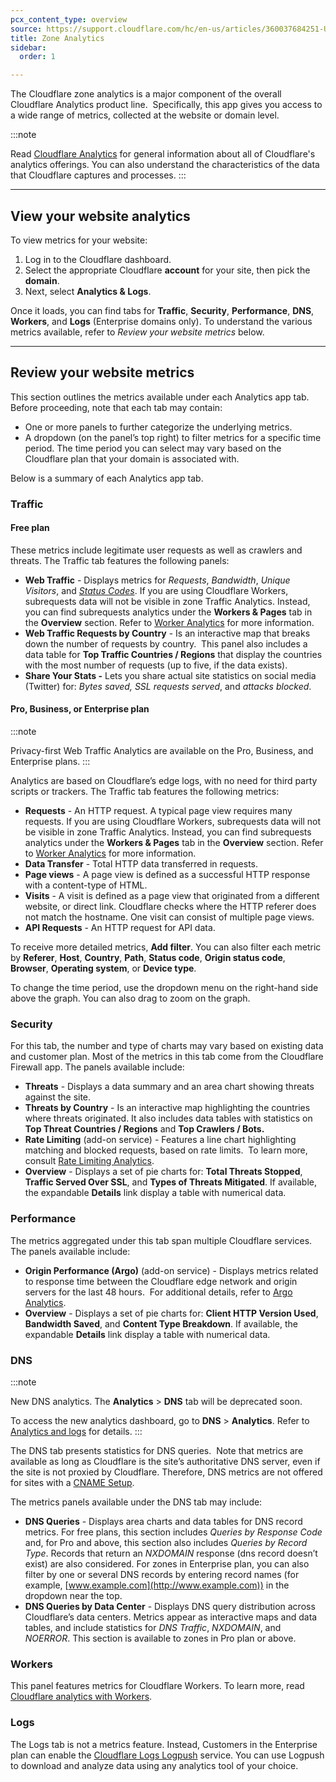 ```yaml
---
pcx_content_type: overview
source: https://support.cloudflare.com/hc/en-us/articles/360037684251-Understanding-Cloudflare-Site-Analytics
title: Zone Analytics
sidebar:
  order: 1

---
```




The Cloudflare zone analytics is a major component of the overall Cloudflare Analytics product line.  Specifically, this app gives you access to a wide range of metrics, collected at the website or domain level.

:::note

Read [Cloudflare Analytics](/analytics/faq/about-analytics/)
for general information about all of Cloudflare's analytics offerings.
You can also understand the characteristics of the data that Cloudflare
captures and processes.
:::

***

## View your website analytics

To view metrics for your website:

1. Log in to the Cloudflare dashboard.
2. Select the appropriate Cloudflare **account** for your site, then pick the **domain**.
3. Next, select **Analytics & Logs**.

Once it loads, you can find tabs for **Traffic**, **Security**, **Performance**, **DNS**, **Workers**, and **Logs** (Enterprise domains only). To understand the various metrics available, refer to *Review your website metrics* below.

***

## Review your website metrics

This section outlines the metrics available under each Analytics app tab. Before proceeding, note that each tab may contain:

* One or more panels to further categorize the underlying metrics.
* A dropdown (on the panel’s top right) to filter metrics for a specific time period. The time period you can select may vary based on the Cloudflare plan that your domain is associated with.

Below is a summary of each Analytics app tab.

### Traffic

#### Free plan

These metrics include legitimate user requests as well as crawlers and threats. The Traffic tab features the following panels: 

* **Web Traffic** - Displays metrics for *Requests*, *Bandwidth*, *Unique Visitors*, and [*Status Codes*](/analytics/account-and-zone-analytics/status-codes/). If you are using Cloudflare Workers, subrequests data will not be visible in zone Traffic Analytics. Instead, you can find subrequests analytics under the **Workers & Pages** tab in the **Overview** section. Refer to [Worker Analytics](/analytics/account-and-zone-analytics/analytics-with-workers/#worker-analytics) for more information.
* **Web Traffic Requests by Country** - Is an interactive map that breaks down the number of requests by country.  This panel also includes a data table for **Top Traffic Countries / Regions** that display the countries with the most number of requests (up to five, if the data exists).
* **Share Your Stats -** Lets you share actual site statistics on social media (Twitter) for: *Bytes saved,* *SSL requests served*, and *attacks blocked*.

#### Pro, Business, or Enterprise plan

:::note

Privacy-first Web Traffic Analytics are available on the Pro, Business,
and Enterprise plans.
:::

Analytics are based on Cloudflare’s edge logs, with no need for third party scripts or trackers. The Traffic tab features the following metrics:

* **Requests** - An HTTP request. A typical page view requires many requests. If you are using Cloudflare Workers, subrequests data will not be visible in zone Traffic Analytics. Instead, you can find subrequests analytics under the **Workers & Pages** tab in the **Overview** section. Refer to [Worker Analytics](/analytics/account-and-zone-analytics/analytics-with-workers/#worker-analytics) for more information.
* **Data Transfer** - Total HTTP data transferred in requests.
* **Page views** - A page view is defined as a successful HTTP response with a content-type of HTML. 
* **Visits** - A visit is defined as a page view that originated from a different website, or direct link. Cloudflare checks where the HTTP referer does not match the hostname. One visit can consist of multiple page views. 
* **API Requests** - An HTTP request for API data.

To receive more detailed metrics, **Add filter**. You can also filter each metric by **Referer**, **Host**, **Country**, **Path**, **Status code**, **Origin status code**, **Browser**, **Operating system**, or **Device type**. 

To change the time period, use the dropdown menu on the right-hand side above the graph. You can also drag to zoom on the graph.

### Security

For this tab, the number and type of charts may vary based on existing data and customer plan. Most of the metrics in this tab come from the Cloudflare Firewall app. The panels available include:

* **Threats** - Displays a data summary and an area chart showing threats against the site.
* **Threats by Country** - Is an interactive map highlighting the countries where threats originated. It also includes data tables with statistics on **Top Threat Countries / Regions** and **Top Crawlers / Bots.**
* **Rate Limiting** (add-on service) - Features a line chart highlighting matching and blocked requests, based on rate limits.  To learn more, consult [Rate Limiting Analytics](/waf/reference/legacy/old-rate-limiting/#analytics).
* **Overview** - Displays a set of pie charts for: **Total Threats Stopped**, **Traffic Served Over SSL**, and **Types of Threats Mitigated**. If available, the expandable **Details** link display a table with numerical data.

### Performance

The metrics aggregated under this tab span multiple Cloudflare services.  The panels available include:

* **Origin Performance (Argo)** (add-on service) - Displays metrics related to response time between the Cloudflare edge network and origin servers for the last 48 hours.  For additional details, refer to [Argo Analytics](/argo-smart-routing/analytics/).
* **Overview** - Displays a set of pie charts for: **Client HTTP Version Used**, **Bandwidth Saved**, and **Content Type Breakdown**. If available, the expandable **Details** link display a table with numerical data.

### DNS <Badge text="Legacy" variant="caution" size="medium" />

:::note

New DNS analytics. The **Analytics** > **DNS** tab will be deprecated soon.

To access the new analytics dashboard, go to **DNS** > **Analytics**. Refer to [Analytics and logs](/dns/additional-options/analytics/) for details.
:::

The DNS tab presents statistics for DNS queries.  Note that metrics are available as long as Cloudflare is the site’s authoritative DNS server, even if the site is not proxied by Cloudflare. Therefore, DNS metrics are not offered for sites with a [CNAME Setup](/dns/zone-setups/partial-setup/).

The metrics panels available under the DNS tab may include:

* **DNS Queries** - Displays area charts and data tables for DNS record metrics. For free plans, this section includes *Queries by Response Code* and, for Pro and above, this section also includes *Queries by Record Type*. Records that return an *NXDOMAIN* response (dns record doesn’t exist) are also considered. For zones in Enterprise plan, you can also filter by one or several DNS records by entering record names (for example, [www.example.com](http://www.example.com)) in the dropdown near the top.
* **DNS Queries by Data Center** - Displays DNS query distribution across Cloudflare’s data centers. Metrics appear as interactive maps and data tables, and include statistics for *DNS Traffic*, *NXDOMAIN*, and *NOERROR*. This section is available to zones in Pro plan or above.

### Workers

This panel features metrics for Cloudflare Workers. To learn more, read [Cloudflare analytics with Workers](/analytics/account-and-zone-analytics/analytics-with-workers/).

### Logs

The Logs tab is not a metrics feature. Instead, Customers in the Enterprise plan can enable the [Cloudflare Logs Logpush](/logs/about/) service. You can use Logpush to download and analyze data using any analytics tool of your choice. 
